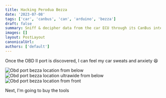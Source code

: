 ```yaml
---
title: Hacking Perodua Bezza
date: '2023-07-08'
tags: ['car', 'canbus', 'can', 'arduino', 'bezza']
draft: false
summary: Sniff & decipher data from the car ECU through its CanBus interface using Arduino. Just for fun project and shouldn't bring any harm to the car.
images: []
layout: PostLayout
canonicalUrl:
authors: ['default']
---
```


Once the OBD II port is discovered, I can feel my car sweats and anxiety 😆

![Obd port bezza location from below](/static/blog/hacking-bezza/obd_bezza_location_1.jpg)
![Obd port bezza location ultrawide from below](/static/blog/hacking-bezza/obd_bezza_location_2.jpg)
![Obd port bezza location from front](/static/blog/hacking-bezza/obd_bezza_location_3.jpg)

Next, I'm going to buy the tools
